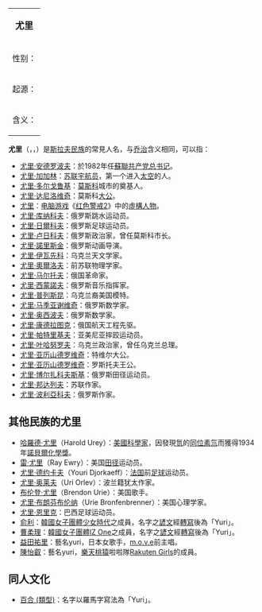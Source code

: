 {{noteTA
|1=zh-hans:侑莉; zh-hant:俞利
}}
{| class="infobox bordered" style="width: 25em; text-align: left; font-size: 90%;"
|-
| colspan="2" style="text-align:center; font-size: large;" | '''尤里'''
|- 
! 性别：
| 男性
|- 
! 起源：
| 希腊
|- 
! 含义：
| 农夫
|}

'''尤里'''（{{lang-ru|'''Юрий'''}}，{{lang-uk|'''Юрій'''}}，{{lang-en|'''Yuri'''}}）是[[斯拉夫民族|斯拉夫民族]]的常見人名，与[[乔治|乔治]]含义相同，可以指：

*[[尤里·安德罗波夫|尤里·安德罗波夫]]：於1982年任[[蘇聯|蘇聯]][[苏联共产党中央委员会总书记列表|共产党总书记]]。
*[[尤里·加加林|尤里·加加林]]：[[苏联|苏联]][[宇航员|宇航员]]，第一个进入[[太空|太空]]的人。
*[[尤里·多尔戈鲁基|尤里·多尔戈鲁基]]：[[莫斯科|莫斯科]]城市的奠基人。
*[[尤里·达尼洛维奇|尤里·达尼洛维奇]]：莫斯科[[大公|大公]]。
*[[尤里_(命令与征服)|尤里]]：[[电脑游戏|电脑游戏]]《[[红色警戒2|红色警戒2]]》中的[[虛構人物|虛構人物]]。
*[[尤里·库纳科夫|尤里·库纳科夫]]：俄罗斯跳水运动员。
*[[尤里·日爾科夫|尤里·日爾科夫]]：俄罗斯足球运动员。
*[[尤里·米哈伊洛维奇·卢日科夫|尤里·卢日科夫]]：俄罗斯政治家，曾任莫斯科市长。
*[[尤里·諾里斯金|尤里·諾里斯金]]：俄罗斯动画导演。
*[[尤里·伊瓦先科|尤里·伊瓦先科]]：乌克兰天文学家。
*[[尤里·奧爾洛夫|尤里·奧爾洛夫]]：前苏联物理学家。
*[[尤里·奥西波维奇·马尔托夫|尤里·马尔托夫]]：俄国革命家。
*[[尤里·西蒙諾夫|尤里·西蒙諾夫]]：俄罗斯音乐指挥家。
*[[尤里·普列斯昆|尤里·普列斯昆]]：乌克兰裔美国模特。
*[[尤里·马季亚谢维奇|尤里·马季亚谢维奇]]：俄罗斯数学家。
*[[尤里·奥西波夫|尤里·奥西波夫]]：俄罗斯数学家。
*[[尤里·康德拉图克|尤里·康德拉图克]]：俄国航天工程先驱。
*[[尤里·帕特里基夫|尤里·帕特里基夫]]：亚美尼亚摔跤运动员。
*[[尤里·叶哈努罗夫|尤里·叶哈努罗夫]]：乌克兰政治家，曾任乌克兰总理。
*[[尤里·亚历山德罗维奇_(特维尔)|尤里·亚历山德罗维奇]]：特维尔大公。
*[[尤里·亚历山德罗维奇_(罗斯托夫)|尤里·亚历山德罗维奇]]：罗斯托夫王公。
*[[尤里·博尔扎科夫斯基|尤里·博尔扎科夫斯基]]：俄罗斯田径运动员。
*[[尤里·瓦西里耶维奇·邦达列夫|尤里·邦达列夫]]：苏联作家。
*[[尤里·米哈伊洛維奇·波利亞科夫|尤里·波利亞科夫]]：俄罗斯作家。

== 其他民族的尤里 ==
*[[哈羅德·尤里|哈羅德·尤里]]（Harold Urey）：[[美國|美國]][[科學家|科學家]]，因發現[[氫|氫]]的[[同位素|同位素]][[氘|氘]]而獲得1934年[[諾貝爾化學獎|諾貝爾化學獎]]。
*[[雷·尤里|雷·尤里]]（Ray Ewry）：美国[[田径|田径]]运动员。
*[[尤里·德约卡夫|尤里·德约卡夫]]（Youri Djorkaeff）：[[法国|法国]]前[[足球|足球]]运动员。
*[[尤里·奥莱夫|尤里·奥莱夫]]（Uri Orlev）：波兰籍犹太作家。
*[[布伦登·尤里|布伦登·尤里]]（Brendon Urie）：美国歌手。
*[[尤里·布朗芬布伦纳|尤里·布朗芬布伦纳]]（Urie Bronfenbrenner）：美国心理学家。
*[[尤里·恩里克·德·奥利维拉·科斯塔|尤里·恩里克]]：巴西足球运动员。
*[[俞利|俞利]]：[[韓國|韓國]][[女子音樂組合|女子團體]][[少女時代|少女時代]]之成員，名字之[[諺文|諺文]]經[[文化觀光部2000年式|轉寫]]後為「Yuri」。
*[[曹柔理|曹柔理]]：[[韓國|韓國]][[女子音樂組合|女子團體]][[IZ*ONE|IZ One]]之成員，名字之[[諺文|諺文]]經[[文化觀光部2000年式|轉寫]]後為「Yuri」。
*[[益田祐里|益田祐里]]：藝名yuri，日本女歌手，[[m.o.v.e|m.o.v.e]]前主唱。
*[[陳怡叡|陳怡叡]]：藝名yuri，[[樂天桃猿|樂天桃猿]]啦啦隊[[Rakuten_Girls|Rakuten Girls]]的成員。

== 同人文化 ==
*[[百合_(類型)|百合 (類型)]]：名字以羅馬字寫法為「Yuri」。
{{消歧义|Y|Cat=二字人名消歧义}}